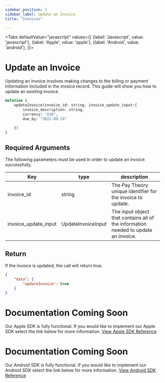 ```yaml
---
sidebar_position: 2
sidebar_label: Update an Invoice
title: "Invoices"

---
```



<Tabs
  defaultValue="javascript"
  values={[
    {label: 'Javascript', value: 'javascript'},
    {label: 'Apple', value: 'apple'},
    {label: 'Android', value: 'android'},
  ]}>
  <TabItem value="javascript">

# Update an Invoice
Updating an invoice involves making changes to the billing or payment information included in the invoice record. This guide will show you how to update an existing invoice.

```graphql
mutation {
    updateInvoice(invoice_id: string, invoice_update_input:{
        invoice_description: string,
        currency: "USD",
        due_by: "2022-09-19"

    }) 
}
```
## Required Arguments
The following parameters must be used in order to update an invoice successfully. 

|Key                |type         |       description                     |
|-------------------|-------------|---------------------------------------|     
| invoice_id            |string        |The Pay Theory unique identifier for the invoice to update.|
| invoice_update_input      |UpdateInvoiceInput      |The input object that contains all of the information needed to update an invoice.|

## Return
If the invoice is updated, the call will return true.

```JSON
{
    "data": {
        "updateInvoice": true
    }
}
```


</TabItem>
  <TabItem value="apple">

# Documentation Coming Soon
Our Apple SDK is fully functional. If you would like to implement our Apple SDK select the link below for more information.
<a href= "../../../sdk/apple/MAIN" class="button button--primary button--md">View Apple SDK Reference</a>

  </TabItem>

  <TabItem value="android">

# Documentation Coming Soon
Our Android SDK is fully functional. If you would like to implement our Android SDK select the link below for more information.
<a href= "../../../sdk/android/MAIN" class="button button--primary button--md">View Android SDK Reference</a>

  </TabItem>

</Tabs>
